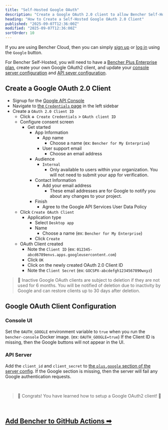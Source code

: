 ```yaml
---
title: "Self-Hosted Google OAuth"
description: "Create a Google OAuth 2.0 client to allow Bencher Self-Hosted to authenticate with Google"
heading: "How to Create a Self-Hosted Google OAuth 2.0 Client"
published: "2025-09-07T12:36:00Z"
modified: "2025-09-07T12:36:00Z"
sortOrder: 10
---
```


If you are using Bencher Cloud, then you can simply [sign up](/auth/signup) or [log in](/auth/login)
using the `Google` button.

For Bencher Self-Hosted, you will need to have a [Bencher Plus Enterprise plan][bencher plus enterprise],
create your own Google OAuth2 client,
and update your [console server configuration][console config] and [API sever configuration][server config].

[bencher plus enterprise]: /pricing/?level=enterprise
[console config]: /docs/reference/console-config/
[server config]: /docs/reference/server-config/

## Create a Google OAuth 2.0 Client

- Signup for the [Google API Console][google api console]
- Navigate to [the `Credentials` page][google cloud credentials] in the left sidebar
- Create a `OAuth 2.0 Client ID`
  - Click `➕ Create Credentials` > `OAuth client ID`
  - Configure consent screen
    - Get started
      - App Information
        - App name
          - Choose a name (ex: `Bencher for My Enterprise`)
        - User support email
          - Choose an email address
      - Audience
        - `Internal`
          - Only available to users within your organization.
            You will not need to submit your app for verification.
      - Contact Information
        - Add your email address
          - These email addresses are for Google to notify you about any changes to your project.
      - Finish
        - Agree to the Google API Services User Data Policy
  - Click `Create OAuth Client`
    - Application type
      - Select `Desktop app`
      - Name
        - Choose a name (ex: `Bencher for My Enterprise`)
      - Click `Create`
  - OAuth Client created
    - Note the `Client ID` (ex: `012345-abcd6789envs.apps.googleusercontent.com`)
    - Click `OK`
    - Click on the newly created OAuth 2.0 Client ID
    - Note the `Client Secret` (ex: `GOCSPX-abcdefgh1234567890wxyz`)

[google api console]: https://console.developers.google.com/
[google cloud credentials]: https://console.cloud.google.com/apis/credentials

> 🐰 Inactive Google OAuth clients are subject to deletion if they are not used for 6 months.
> You will be notified of deletion due to inactivity by Google and can restore clients up to 30 days after deletion.

## Google OAuth Client Configuration

### Console UI
Set the `OAUTH_GOOGLE` environment variable to `true` when you run the `bencher-console` Docker image. (ex: `OAUTH_GOOGLE=true`)
If the Client ID is missing, then the Google buttons will not appear in the UI.

### API Server
Add the `client_id` and `client_secret` to [the `plus.google` section of the server config](/docs/reference/server-config/#plusgoogle).
If the Google section is missing, then the server will fail any Google authentication requests.

<br/>

> 🐰 Congrats! You have learned how to setup a Google OAuth2 client! 🎉

<br/>

<h2><a href="/docs/how-to/github-actions/">Add Bencher to GitHub Actions ➡</a></h2>
